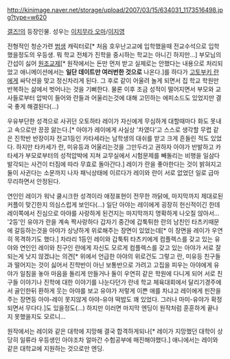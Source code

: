 http://kinimage.naver.net/storage/upload/2007/03/15/634031_1173516498.jpg?type=w620

[[갤즈!]]의 등장인물. 성우는 [[이치무라 오마]]/[[이지영]]

전형적인 청순가련 [[범생]] 캐릭터로[* 처음 호우난고교에 입학했을때 전교수석으로 입학했을정도의 우등생. 뭐 학교 전체가 진학을 중시하는 학교는 아니긴 하지만...]  부모님의 간섭이 싫어 [[원조교제]][* 원작에서는 돈만 먼저 받고 실제로는 안했다는 내용으로 처리되었고 애니메이션에서는 '''일단 데이트만 여러번한 것으로''' 나온다.]를 하다가 [[고토부키 란]]에게 싸닥션을 맞고 정신차리게 된다. 그 후로 같이 어울려 놀게 되면서 집 학교 학원만 반복하는 삶에서 벗어나는 것을 기뻐한다. 물론 이후 조금 성적이 떨어지면서 부모와 교사들로부터 압박이 들어와 란들과 어울리는것에 대해 고민하는 에피소드도 있었지만 결국 좋게 해결된다(...)

우유부단한 성격으로 사귀던 오토하타 레이가 자신에게 무심하게 대할때마다 화도 못내고 속으로만 끙끙 앓는다.[* 아야가 레이에게 사실상 '차였다'고 스스로 생각할 무렵 같은 진학반 반장이자 전교1등인 카타세라는 남학생의 대쉬를 받고 크게 흔들린 적도 있었다. 하지만 타카세가 란, 미유등과 어울리는것을 그만두라고 권하자 아야가 반발하고 카타세가 부모로부터의 성적압박에 지쳐 교무실에서 시험문제를 빼돌리는 비행을 일삼다 발각되는 사건이 터짐에 따라 무효로 돌아간다.] 레이가 란을 좋아한다는 것이 밝혀지고 둘이 사귄다는 소문까지 나자 패닉상태에 이르다가 레이와 란이 서로 없었던 일로 급마무리하면서 안정된다. 

연인인 레이가 워낙 쿨시크한 성격이라 애정표현이 전무한 까닭에, 마지막까지 제대로된 커플이 맞긴한지 의심스럽게 보인다(...) 일단 아야는 레이에게 굉장히 헌신적이긴 한데 레이쪽에서 진심으로 아야를 사랑하게 된건지는 마지막까지 명확하게 나오질 않아서... '2등'인 유야가 란을 계속 짝사랑하다 갑자기 중간에 갑툭튀한 란의 남친인 타츠키때문에 갈등하는것을 아야가 상냥하게 위로해주는 장면이 있었는데[* 이 장면을 레이가 우연히 목격하기도 했다.] 차라리 1등인 레이와 갑툭튀 타츠키에게 컴플렉스를 갖고 있는 유야와 연인인 레이와 친구인 란에게 자신도 모르게 컴플렉스를 갖고 있는 아야가 서로 잘되는게 낫지 않겠냐는 의견[* 위에서 언급한 아야의 위로건도 그렇고 란, 미유등 친구들과 떨어지는 것이 싫어서 진학반이 아닌 보통반으로 가려고 고집을 피우는 아야에게 유야가 일침을 놓아 마음을 돌리게 만들거나 둘이 우연히 같은 학원에 다니게 되어 서로 친구들 이야기나 진학에 대한 이야기를 나눈다던가 란네 학교 체육대회에서 달리기경주에서 골인한뒤 환하게 웃는 아야를 보고 유야가 저렇게 이쁜 애를 차냐고 레이에게 핀잔을 주는 장면등 아야-레이 못지않게 아야-유야 떡밥도 꽤 있었다. 그러나 마미-유야가 확정되면서 무다다.]도 있을정도(...) 하지만 이러면 마지막 엔딩이 원작처럼 훈훈하게 끝나지 못했을지도 모르니...

원작에서는 레이와 같은 대학에 지망해 결국 합격하게되나[* 레이가 지망했던 대학이 상당히 일류라 우등생인 아야조차 얼마간 수험공부에 매진해야했다.] 애니에서는 레이와 같은 대학교에 지원하는 것으로만 엔딩.
